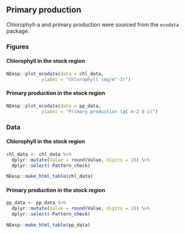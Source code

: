 ## Primary production

Chlorophyll-a and primary production were sourced from the `ecodata` package.

### Figures

#### Chlorophyll in the stock region {-}


```r
NEesp::plot_ecodata(data = chl_data,
             ylabel = "Chlorophyll (mg/m^-3)")
```


#### Primary production in the stock region {-}
```r
NEesp::plot_ecodata(data = pp_data,
             ylabel = "Primary production (gC m-2 d-1)")
```


### Data

#### Chlorophyll in the stock region {-}
```r
chl_data <- chl_data %>%
  dplyr::mutate(Value = round(Value, digits = 2)) %>%
  dplyr::select(-Pattern_check)

NEesp::make_html_table(chl_data)
```

#### Primary production in the stock region {-}
```r
pp_data <- pp_data %>%
  dplyr::mutate(Value = round(Value, digits = 2)) %>%
  dplyr::select(-Pattern_check)

NEesp::make_html_table(pp_data)
```